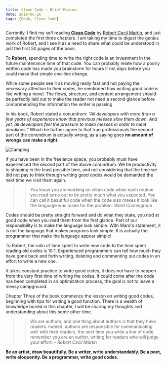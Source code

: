 ```yaml
---
title: Clean Code – Brief Review
date: 2019-06-26
tags: [Book, Clean Code]
---
```


Currently, I find my self reading **[Clean Code](https://www.amazon.com/Clean-Code-Handbook-Software-Craftsmanship/dp/0132350882)** by [Robert Cecil Martin](https://twitter.com/unclebobmartin?ref_src=twsrc%5Egoogle%7Ctwcamp%5Eserp%7Ctwgr%5Eauthor), and just completed the first three chapters. I am taking my time to digest the genius work of Robert, and I see it as a need to share what could be understood in just the first 50 pages of the book.

To __Robert__, spending time to write the right code is an investment in the future maintenance time of that code. You can probably relate how a poorly written code has made you brainstorm for hours if not days before you could make that simple one-line change.

While some people see it as moving really fast and not paying the necessary attention to their codes, he mentioned how writing good code is like writing a novel. The flows, structure, and content arrangement should be perfectly laid out to make the reader not need a second glance before comprehending the information the writer is passing.

In his book, Robert stated a conundrum: _“All developers with more than a few years of experience know that previous messes slow them down. And yet, all developers feel the pressure to make messes in order to meet deadlines.”_ Which he further agree to that true professionals the second part of the conundrum is actually wrong, as a saying goes __no amount of wrongs can make a right.__

![Camping](../assets/camping.jpg)

If you have been in the freelance space, you probably must have experienced the second part of the above conundrum. We tie productivity to shipping in the least possible time, and not considering that the time we did not pay to think through writing good codes would be demanded the next time we visit them again.

>> You know you are working on clean code when each routine you read turns out to be pretty much what you expected.
>> You can call it beautiful code when the code also makes it look like the language was made for the problem: _Ward Cunningham_

Codes should be pretty straight forward and do what they state, you nod at good code when you read them from the first glance. Part of our responsibility is to make the language look simple. With Ward's statement, it is not the language that makes programs look simple. It is actually the programmer that make the language appear simple!

To Robert, the ratio of time spent to write new code to the time spent reading old codes is 10:1. Experienced programmers can tell how much they have gone back and forth writing, deleting and commenting out codes in an effort to write a new one.

It takes constant practice to write good codes, it does not have to happen from the very first time of writing the codes. It could come after the code has been completed in an optimization process, the goal is not to leave a messy campground.

Chapter Three of the book commence the lesson on writing good codes, beginning with tips for writing a good function. There is a wealth of knowledge buried in this chapter, I will be sharing my thoughts and understanding about this some other time.

>> We are authors, and one thing about authors is that they have readers. Indeed, authors are responsible for communicating well with their readers, the next time you write a line of code, remember you are an author, writing for readers who will judge your effort. - _Robert Cecil Martin_

**Be an artist, draw beautifully. Be a writer, write understandably. Be a poet, write eloquently. Be a programmer, write good codes.**